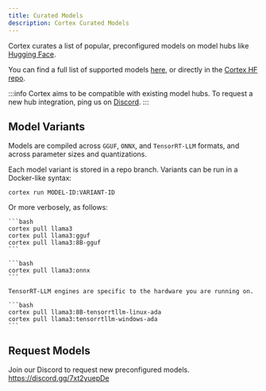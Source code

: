 ```yaml
---
title: Curated Models
description: Cortex Curated Models
---
```



Cortex curates a list of popular, preconfigured models on model hubs like [Hugging Face](https://huggingface.co/).

You can find a full list of supported models [here](/models), or directly in the [Cortex HF repo](https://huggingface.co/cortexso).

:::info
Cortex aims to be compatible with existing model hubs. 
To request a new hub integration, ping us on [Discord](https://discord.gg/xsfBmpgTTj).
:::

## Model Variants

Models are compiled across `GGUF`, `ONNX`, and `TensorRT-LLM` formats, and across parameter sizes and quantizations.

Each model variant is stored in a repo branch. Variants can be run in a Docker-like syntax:

`cortex run MODEL-ID:VARIANT-ID`

Or more verbosely, as follows:

<Tabs>
  <TabItem  value="GGUF" label="GGUF" default>

    ```bash 
    cortex pull llama3
    cortex pull llama3:gguf
    cortex pull llama3:8B-gguf
    ```
  </TabItem>
  <TabItem value="ONNX" label="ONNX">

    ```bash 
    cortex pull llama3:onnx
    ```
  </TabItem>
  <TabItem value="TensorRT-LLM" label="TensorRT-LLM">
    
    TensorRT-LLM engines are specific to the hardware you are running on.

    ```bash 
    cortex pull llama3:8B-tensorrtllm-linux-ada
    cortex pull llama3:tensorrtllm-windows-ada
    ```
  </TabItem>
</Tabs>

## Request Models

Join our Discord to request new preconfigured models.
https://discord.gg/7xt2yuepDe
